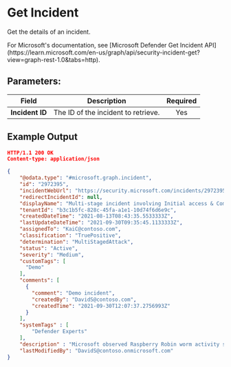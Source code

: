 
# Get Incident

Get the details of an incident.

<Callout type="info">
    For Microsoft's documentation, see [Microsoft Defender Get Incident API](https://learn.microsoft.com/en-us/graph/api/security-incident-get?view=graph-rest-1.0&tabs=http).
</Callout>

## Parameters:

| Field             | Description                                                                                                         | Required |
| ----------------- | ------------------------------------------------------------------------------------------------------------------- | :------: |
| **Incident ID**   | The ID of the incident to retrieve.                                                                                 |   Yes    |

## Example Output
```json
HTTP/1.1 200 OK
Content-type: application/json

{
    "@odata.type": "#microsoft.graph.incident",
    "id": "2972395",
    "incidentWebUrl": "https://security.microsoft.com/incidents/2972395?tid=12f988bf-16f1-11af-11ab-1d7cd011db47",
    "redirectIncidentId": null,
    "displayName": "Multi-stage incident involving Initial access & Command and control on multiple endpoints reported by multiple sources",
    "tenantId": "b3c1b5fc-828c-45fa-a1e1-10d74f6d6e9c",
    "createdDateTime": "2021-08-13T08:43:35.5533333Z",
    "lastUpdateDateTime": "2021-09-30T09:35:45.1133333Z",
    "assignedTo": "KaiC@contoso.com",
    "classification": "TruePositive",
    "determination": "MultiStagedAttack",
    "status": "Active",
    "severity": "Medium",
    "customTags": [
      "Demo"
    ],
    "comments": [
      {
		"comment": "Demo incident",
		"createdBy": "DavidS@contoso.com",
		"createdTime": "2021-09-30T12:07:37.2756993Z"
      }
    ],
    "systemTags" : [
        "Defender Experts"
    ],
    "description" : "Microsoft observed Raspberry Robin worm activity spreading through infected USB on multiple devices in your environment. From available intel, these infections could be a potential precursor activity to ransomware deployment. ...",
    "lastModifiedBy": "DavidS@contoso.onmicrosoft.com"
}
